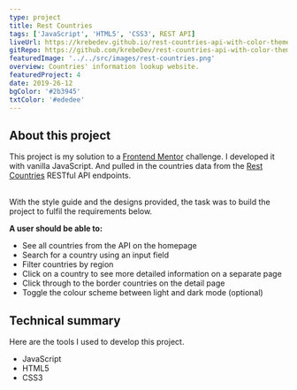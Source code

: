 ```yaml
---
type: project
title: Rest Countries
tags: ['JavaScript', 'HTML5', 'CSS3', REST API]
liveUrl: https://krebedev.github.io/rest-countries-api-with-color-theme-switcher/
gitRepo: https://github.com/krebeDev/rest-countries-api-with-color-theme-switcher
featuredImage: '../../src/images/rest-countries.png'
overview: Countries' information lookup website.
featuredProject: 4
date: 2019-26-12
bgColor: '#2b3945'
txtColor: '#ededee'
---
```


## About this project

This project is my solution to a [Frontend Mentor](https://www.frontendmentor.io/challenges/rest-countries-api-with-color-theme-switcher-5cacc469fec04111f7b848ca) challenge.
I developed it with vanilla JavaScript. And pulled in the countries data from the
[Rest Countries](https://restcountries.eu/) RESTful API endpoints.

<br />
With the style guide and the designs provided, the task was to build the project
to fulfil the requirements below.

<br />

**A user should be able to:**

- See all countries from the API on the homepage
- Search for a country using an input field
- Filter countries by region
- Click on a country to see more detailed information on a separate page
- Click through to the border countries on the detail page
- Toggle the colour scheme between light and dark mode (optional)

## Technical summary

Here are the tools I used to develop this project.

- JavaScript
- HTML5
- CSS3
